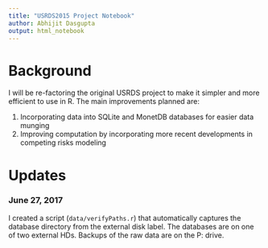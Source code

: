 ```yaml
---
title: "USRDS2015 Project Notebook"
author: Abhijit Dasgupta
output: html_notebook
---
```


# Background

I will be re-factoring the original USRDS project to make it simpler and more efficient to use in 
R. The main improvements planned are:

1. Incorporating data into SQLite and MonetDB databases for easier data munging
2. Improving computation by incorporating more recent developments in competing risks modeling

# Updates

### June 27, 2017
I created a script (`data/verifyPaths.r`) that automatically captures the database directory from 
the external disk label. The databases are on one of two external HDs. Backups of the raw data are on the P: drive. 

